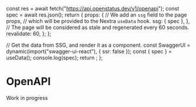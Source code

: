 
  const res = await fetch("https://api.openstatus.dev/v1/openapi");
  const spec = await res.json();
  return {
    props: {
      // We add an `ssg` field to the page props,
      // which will be provided to the Nextra `useData` hook.
      ssg: { spec },
    },
    // The page will be considered as stale and regenerated every 60 seconds.
    revalidate: 60,
  };
};

  // Get the data from SSG, and render it as a component.
  const SwaggerUI = dynamic(import("swagger-ui-react"), { ssr: false });
  const { spec } = useData();
  console.log(spec);
  return <SwaggerUI spec={spec} />;
};

# OpenAPI

<Callout emoji="🚧">Work in progress</Callout>

<Swagger />
